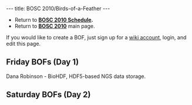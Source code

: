 ---
title: BOSC 2010/Birds-of-a-Feather
---

* Return to '''[[BOSC_2010_Schedule | BOSC 2010 Schedule]].'''
* Return to '''[[BOSC_2010 | BOSC 2010]]''' main page.

If you would like to create a BOF, just sign up for a [[Special:Userlogin| wiki account]], login, and edit this page. 

== Friday BOFs (Day 1) ==

Dana Robinson - BioHDF, HDF5-based NGS data storage.

== Saturday BOFs (Day 2) ==